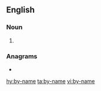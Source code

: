 {{also|byname}}
==English==

===Noun===
{{en-noun}}

# {{alternative spelling of|byname|lang=en}}

===Anagrams===
* {{l|en|baymen}}

[[hy:by-name]]
[[ta:by-name]]
[[vi:by-name]]